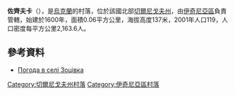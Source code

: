 {{coord|50|47|36|N|32|41|46|E|scale:100000|display=title}}

'''佐齊夫卡'''（{{lang-uk|Зоцівка}}），是[[烏克蘭|烏克蘭]]的村落，位於該國北部[[切爾尼戈夫州|切爾尼戈夫州]]，由[[伊奇尼亞區|伊奇尼亞區]]負責管轄，始建於1600年，面積0.06平方公里，海拔高度137米，2001年人口119，人口密度每平方公里2,163.6人。

==參考資料==
* [http://weather.in.ua/ua/chernigovskaja/9187 Погода в селі Зоцівка]{{Wayback|url=http://weather.in.ua/ua/chernigovskaja/9187 |date=20111220123547 }}

[[Category:切爾尼戈夫州村落|Category:切爾尼戈夫州村落]]
[[Category:伊奇尼亞區村落|Category:伊奇尼亞區村落]]


{{Chernihiv-geo-stub}}